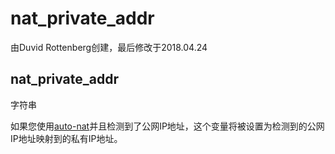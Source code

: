 # nat_private_addr 

由Duvid Rottenberg创建，最后修改于2018.04.24

## nat_private_addr

字符串

如果您使用[auto-nat](../FreeSWITCH-Explained/Networking/Auto-Nat_6587487.mdx#about)并且检测到了公网IP地址，这个变量将被设置为检测到的公网IP地址映射到的私有IP地址。